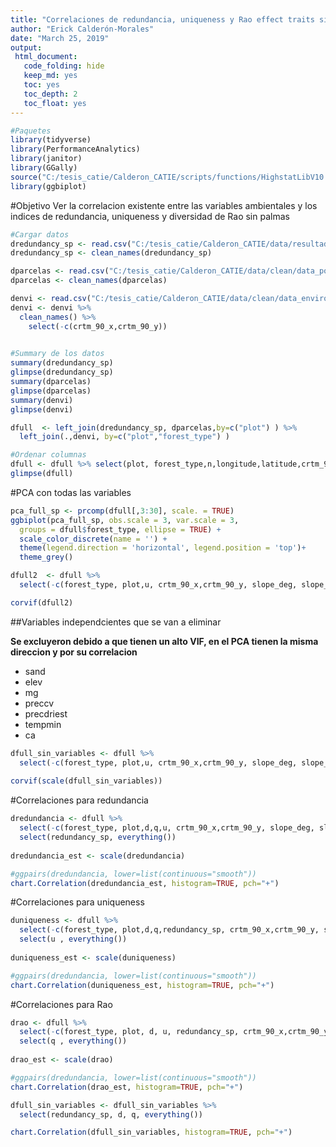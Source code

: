 ```yaml
---
title: "Correlaciones de redundancia, uniqueness y Rao effect traits sin palmas"
author: "Erick Calderón-Morales"
date: "March 25, 2019"
output:   
 html_document:
   code_folding: hide
   keep_md: yes
   toc: yes
   toc_depth: 2
   toc_float: yes
---
```


```r
#Paquetes
library(tidyverse)
library(PerformanceAnalytics)
library(janitor)
library(GGally)
source("C:/tesis_catie/Calderon_CATIE/scripts/functions/HighstatLibV10.R")
library(ggbiplot)
```



#Objetivo
Ver la correlacion existente entre las variables ambientales y los indices de redundancia, uniqueness y diversidad de Rao sin palmas

```r
#Cargar datos
dredundancy_sp <- read.csv("C:/tesis_catie/Calderon_CATIE/data/resultados_csv/data_indices_eff_redundancy_sp.csv", header=T)
dredundancy_sp <- clean_names(dredundancy_sp)

dparcelas <- read.csv("C:/tesis_catie/Calderon_CATIE/data/clean/data_posicion_parcelas.csv", header = T)
dparcelas <- clean_names(dparcelas)

denvi <- read.csv("C:/tesis_catie/Calderon_CATIE/data/clean/data_enviroment_worldclim_clean.csv", header = T)
denvi <- denvi %>%
  clean_names() %>% 
    select(-c(crtm_90_x,crtm_90_y)) 
    
```

```r
#Summary de los datos 
summary(dredundancy_sp)
glimpse(dredundancy_sp)
summary(dparcelas)
glimpse(dparcelas)
summary(denvi)
glimpse(denvi)
```

```r
dfull  <- left_join(dredundancy_sp, dparcelas,by=c("plot") ) %>% 
  left_join(.,denvi, by=c("plot","forest_type") )

#Ordenar columnas
dfull <- dfull %>% select(plot, forest_type,n,longitude,latitude,crtm_90_x,crtm_90_y, everything()) 
glimpse(dfull)
```


#PCA con todas las variables
```r
pca_full_sp <- prcomp(dfull[,3:30], scale. = TRUE)
ggbiplot(pca_full_sp, obs.scale = 3, var.scale = 3,
  groups = dfull$forest_type, ellipse = TRUE) +
  scale_color_discrete(name = '') +
  theme(legend.direction = 'horizontal', legend.position = 'top')+
  theme_grey()
```





```r
dfull2  <- dfull %>% 
  select(-c(forest_type, plot,u, crtm_90_x,crtm_90_y, slope_deg, slope_per))

corvif(dfull2)
```



##Variables independcientes que se van a eliminar

__Se excluyeron debido a que tienen un alto VIF, en el PCA tienen la misma direccion y por su correlacion__

+ sand        
+ elev 
+ mg
+ preccv
+ precdriest
+ tempmin
+ ca


```r

dfull_sin_variables <- dfull %>% 
  select(-c(forest_type, plot,u, crtm_90_x,crtm_90_y, slope_deg, slope_per,"sand","elev","mg","preccv","precdriest","tempmin","ca" ))
  
corvif(scale(dfull_sin_variables))
```

#Correlaciones para redundancia
```r
dredundancia <- dfull %>% 
  select(-c(forest_type, plot,d,q,u, crtm_90_x,crtm_90_y, slope_deg, slope_per )) %>% 
  select(redundancy_sp, everything())
  
dredundancia_est <- scale(dredundancia)

#ggpairs(dredundancia, lower=list(continuous="smooth"))
chart.Correlation(dredundancia_est, histogram=TRUE, pch="+") 

```

#Correlaciones para uniqueness
```r
duniqueness <- dfull %>% 
  select(-c(forest_type, plot,d,q,redundancy_sp, crtm_90_x,crtm_90_y, slope_deg, slope_per )) %>% 
  select(u , everything())
  
duniqueness_est <- scale(duniqueness)

#ggpairs(dredundancia, lower=list(continuous="smooth"))
chart.Correlation(duniqueness_est, histogram=TRUE, pch="+") 

```



#Correlaciones para Rao
```r

drao <- dfull %>% 
  select(-c(forest_type, plot, d, u, redundancy_sp, crtm_90_x,crtm_90_y, slope_deg, slope_per)) %>% 
  select(q , everything())
  
drao_est <- scale(drao)

#ggpairs(dredundancia, lower=list(continuous="smooth"))
chart.Correlation(drao_est, histogram=TRUE, pch="+") 

```


```r

dfull_sin_variables <- dfull_sin_variables %>% 
  select(redundancy_sp, d, q, everything())

chart.Correlation(dfull_sin_variables, histogram=TRUE, pch="+") 
```
























